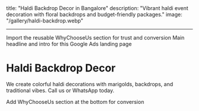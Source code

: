 ## <!-- mdx -->

title: "Haldi Backdrop Decor in Bangalore"
description: "Vibrant haldi event decoration with floral backdrops and budget-friendly packages."
image: "/gallery/haldi-backdrop.webp"

---

<!-- mdx --> Import the reusable WhyChooseUs section for trust and conversion


<!-- mdx --> Main headline and intro for this Google Ads landing page

# Haldi Backdrop Decor

We create colorful haldi decorations with marigolds, backdrops, and traditional vibes. Call us or WhatsApp today.

<!-- mdx --> Add WhyChooseUs section at the bottom for conversion

<WhyChooseUs />
